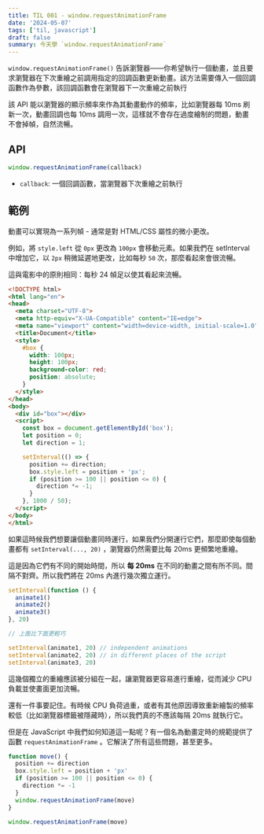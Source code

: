 ```yaml
---
title: TIL 001 - window.requestAnimationFrame
date: '2024-05-07'
tags: ['til, javascript']
draft: false
summary: 今天學 `window.requestAnimationFrame`
---
```


`window.requestAnimationFrame()` 告訴瀏覽器——你希望執行一個動畫，並且要求瀏覽器在下次重繪之前調用指定的回調函數更新動畫。該方法需要傳入一個回調函數作為參數，該回調函數會在瀏覽器下一次重繪之前執行

該 API 能以瀏覽器的顯示頻率來作為其動畫動作的頻率，比如瀏覽器每 10ms 刷新一次，動畫回調也每 10ms 調用一次，這樣就不會存在過度繪制的問題，動畫不會掉幀，自然流暢。

## API

```javascript
window.requestAnimationFrame(callback)
```

- `callback`: 一個回調函數，當瀏覽器下次重繪之前執行

## 範例

動畫可以實現為一系列幀 - 通常是對 HTML/CSS 屬性的微小更改。

例如，將 `style.left` 從 `0px` 更改為 `100px` 會移動元素。如果我們在 setInterval 中增加它，以 `2px` 稍微延遲地更改，比如每秒 `50` 次，那麼看起來會很流暢。

這與電影中的原則相同：每秒 24 幀足以使其看起來流暢。

<Sandpack lang="static" >

```HTML file=index.html
<!DOCTYPE html>
<html lang="en">
<head>
  <meta charset="UTF-8">
  <meta http-equiv="X-UA-Compatible" content="IE=edge">
  <meta name="viewport" content="width=device-width, initial-scale=1.0">
  <title>Document</title>
  <style>
    #box {
      width: 100px;
      height: 100px;
      background-color: red;
      position: absolute;
    }
  </style>
</head>
<body>
  <div id="box"></div>
  <script>
    const box = document.getElementById('box');
    let position = 0;
    let direction = 1;

    setInterval(() => {
      position += direction;
      box.style.left = position + 'px';
      if (position >= 100 || position <= 0) {
        direction *= -1;
      }
    }, 1000 / 50);
  </script>
</body>
</html>
```

</Sandpack>

如果這時候我們想要讓個動畫同時運行，如果我們分開運行它們，那麼即使每個動畫都有 `setInterval(..., 20)` ，瀏覽器仍然需要比每 20ms 更頻繁地重繪。

這是因為它們有不同的開始時間，所以 **每 20ms** 在不同的動畫之間有所不同。間隔不對齊。所以我們將在 20ms 內進行幾次獨立運行。

```javascript
setInterval(function () {
  animate1()
  animate2()
  animate3()
}, 20)

// 上面比下面更輕巧

setInterval(animate1, 20) // independent animations
setInterval(animate2, 20) // in different places of the script
setInterval(animate3, 20)
```

這幾個獨立的重繪應該被分組在一起，讓瀏覽器更容易進行重繪，從而減少 CPU 負載並使畫面更加流暢。

還有一件事要記住。有時候 CPU 負荷過重，或者有其他原因導致重新繪製的頻率較低（比如瀏覽器標籤被隱藏時），所以我們真的不應該每隔 20ms 就執行它。

但是在 JavaScript 中我們如何知道這一點呢？有一個名為動畫定時的規範提供了函數 `requestAnimationFrame` 。它解決了所有這些問題，甚至更多。

```javascript
function move() {
  position += direction
  box.style.left = position + 'px'
  if (position >= 100 || position <= 0) {
    direction *= -1
  }
  window.requestAnimationFrame(move)
}

window.requestAnimationFrame(move)
```
